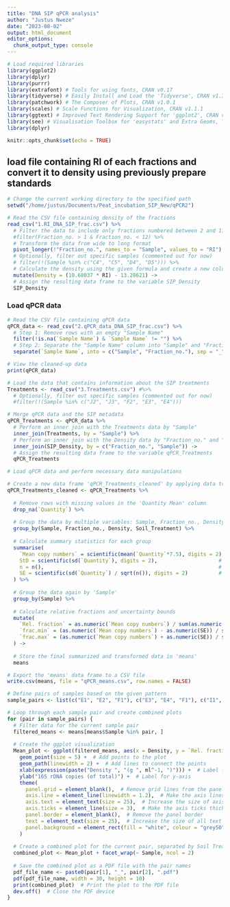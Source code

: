 ```yaml
---
title: "DNA SIP qPCR analysis"
author: "Justus Nweze"
date: "2023-08-02"
output: html_document
editor_options: 
  chunk_output_type: console
---
```


```r
# Load required libraries
library(ggplot2)
library(dplyr)
library(purrr)  
library(extrafont) # Tools for using fonts, CRAN v0.17
library(tidyverse) # Easily Install and Load the 'Tidyverse', CRAN v1.3.0 
library(patchwork) # The Composer of Plots, CRAN v1.0.1
library(scales) # Scale Functions for Visualization, CRAN v1.1.1
library(ggtext) # Improved Text Rendering Support for 'ggplot2', CRAN v0.1.0
library(see) # Visualisation Toolbox for 'easystats' and Extra Geoms, Themes and Color Palettes for 'ggplot2', CRAN v0.6.0
library(dplyr)
```

```r
knitr::opts_chunk$set(echo = TRUE)
```


## load file containing RI of each fractions and convert it to density using previously prepare standards
```r
# Change the current working directory to the specified path
setwd("/home/justus/Documents/Peat_incubation_SIP_New/qPCR2")

# Read the CSV file containing density of the fractions
read_csv("1.RI_DNA_SIP_frac.csv") %>% 
  # Filter the data to include only fractions numbered between 2 and 11
  #filter(Fraction_no. > 1 & Fraction_no. < 12) %>%
  # Transform the data from wide to long format
  pivot_longer(!"Fraction_no.", names_to = "Sample", values_to = "RI") %>%
  # Optionally, filter out specific samples (commented out for now)
  # filter(!(Sample %in% c("C4", "C5", "D4", "D5"))) %>%  
  # Calculate the density using the given formula and create a new column 'Density'
  mutate(Density = (10.68037 * RI) - 13.28621) ->
  # Assign the resulting data frame to the variable SIP_Density
  SIP_Density

```


### Load qPCR data

```r
# Read the CSV file containing qPCR data
qPCR_data <- read_csv("2.qPCR_data_DNA_SIP_frac.csv") %>% 
  # Step 1: Remove rows with an empty "Sample Name"
  filter(!is.na(`Sample Name`) & `Sample Name` != "") %>%
  # Step 2: Separate the "Sample Name" column into "Sample" and "Fraction_no."
  separate(`Sample Name`, into = c("Sample", "Fraction_no."), sep = "_", convert = TRUE, remove = FALSE)

# View the cleaned-up data
print(qPCR_data)

# Load the data that contains information about the SIP treatments
Treatments <- read_csv("3.Treatments.csv") #%>%
  # Optionally, filter out specific samples (commented out for now)
  #filter(!(Sample %in% c("J2", "J3", "F2", "E3", "E4")))  

# Merge qPCR data and the SIP metadata
qPCR_Treatments <- qPCR_data %>%
  # Perform an inner join with the Treatments data by "Sample"
  inner_join(Treatments, by = "Sample") %>%
  # Perform an inner join with the Density data by "Fraction_no." and "Sample"
  inner_join(SIP_Density, by = c("Fraction_no.", "Sample")) ->
  # Assign the resulting data frame to the variable qPCR_Treatments
  qPCR_Treatments
```



```r

# Load qPCR data and perform necessary data manipulations

# Create a new data frame 'qPCR_Treatments_cleaned' by applying data transformations to 'qPCR_Treatments'
qPCR_Treatments_cleaned <- qPCR_Treatments %>%
  
  # Remove rows with missing values in the 'Quantity Mean' column
  drop_na(`Quantity`) %>%
  
  # Group the data by multiple variables: Sample, Fraction_no., Density, and Soil_Treatment
  group_by(Sample, Fraction_no., Density, Soil_Treatment) %>% 
  
  # Calculate summary statistics for each group
  summarise(
    `Mean copy numbers` = scientific(mean(`Quantity`*7.5), digits = 2),  # Mean copy numbers with scientific notation, 7.5 was the dilution factor for the DNA used for qPCR
    StD = scientific(sd(`Quantity`), digits = 2),                    # Standard deviation with scientific notation
    n = n(),                                                         # Count of observations
    SE = scientific(sd(`Quantity`) / sqrt(n()), digits = 2)          # Standard error with scientific notation
  ) %>%
  
  # Group the data again by 'Sample'
  group_by(Sample) %>%
  
  # Calculate relative fractions and uncertainty bounds
  mutate(
    `Rel. fraction` = as.numeric(`Mean copy numbers`) / sum(as.numeric(`Mean copy numbers`)),  # Relative fraction
    `frac.min` = (as.numeric(`Mean copy numbers`) - as.numeric(SE)) / sum(as.numeric(`Mean copy numbers`)),  # Lower bound of fraction
    `frac.max` = (as.numeric(`Mean copy numbers`) + as.numeric(SE)) / sum(as.numeric(`Mean copy numbers`))   # Upper bound of fraction
  ) ->
  
  # Store the final summarized and transformed data in 'means'
  means

# Export the 'means' data frame to a CSV file
write.csv(means, file = "qPCR_means.csv", row.names = FALSE)


```







```r
# Define pairs of samples based on the given pattern
sample_pairs <- list(c("E1", "E2", "F1"), c("E3", "E4", "F1"), c("I1", "I2", "J1"), c("I3", "I4", "J1"))

# Loop through each sample pair and create combined plots
for (pair in sample_pairs) {
  # Filter data for the current sample pair
  filtered_means <- means[means$Sample %in% pair, ]
  
  # Create the ggplot visualization
  Mean_plot <- ggplot(filtered_means, aes(x = Density, y = `Rel. fraction`, group = Sample)) +
    geom_point(size = 5) +  # Add points to the plot
    geom_path(linewidth = 2) +  # Add lines to connect the points
    xlab(expression(paste("Density ", "(g ", ml^-1, ")"))) +  # Label for x-axis with proper formatting
    ylab("16S rDNA copies (of total)") +  # Label for y-axis
    theme(
      panel.grid = element_blank(),  # Remove grid lines from the panel
      axis.line = element_line(linewidth = 1.2),  # Make the axis lines thicker
      axis.text = element_text(size = 25),  # Increase the size of axis text
      axis.ticks = element_line(size = 3),  # Make the axis ticks thicker
      panel.border = element_blank(),  # Remove the panel border
      text = element_text(size = 25),  # Increase the size of all text elements
      panel.background = element_rect(fill = "white", colour = "grey50")  # Set background color and border of the panel
    )
  
  # Create a combined plot for the current pair, separated by Soil Treatment
  combined_plot <- Mean_plot + facet_wrap(~ Sample, ncol = 2)
  
  # Save the combined plot as a PDF file with the pair names
  pdf_file_name <- paste0(pair[1], "_", pair[2], ".pdf")
  pdf(pdf_file_name, width = 30, height = 10)
  print(combined_plot)  # Print the plot to the PDF file
  dev.off()  # Close the PDF device
}


```